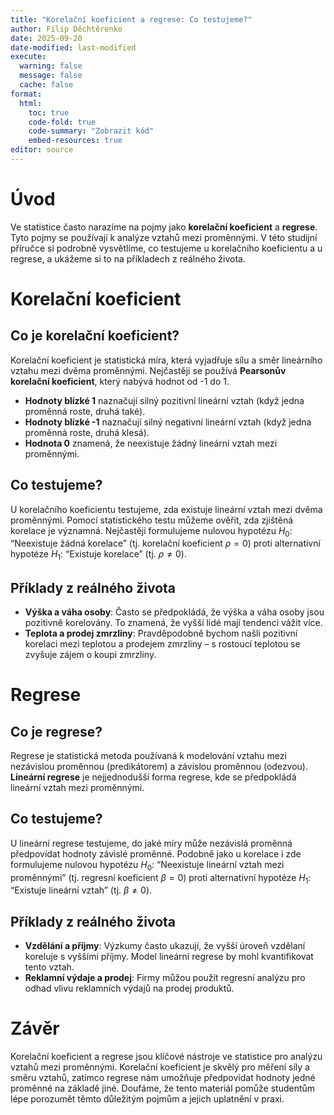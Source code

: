 ```yaml
---
title: "Korelační koeficient a regrese: Co testujeme?"
author: Filip Děchtěrenko
date: 2025-09-20
date-modified: last-modified
execute:
  warning: false
  message: false
  cache: false
format:
  html:
    toc: true
    code-fold: true
    code-summary: "Zobrazit kód"
    embed-resources: true
editor: source
---
```


# Úvod

Ve statistice často narazíme na pojmy jako **korelační koeficient** a **regrese**. Tyto pojmy se používají k analýze vztahů mezi proměnnými. V této studijní příručce si podrobně vysvětlíme, co testujeme u korelačního koeficientu a u regrese, a ukážeme si to na příkladech z reálného života.

# Korelační koeficient

## Co je korelační koeficient?

Korelační koeficient je statistická míra, která vyjadřuje sílu a směr lineárního vztahu mezi dvěma proměnnými. Nejčastěji se používá **Pearsonův korelační koeficient**, který nabývá hodnot od -1 do 1.

- **Hodnoty blízké 1** naznačují silný pozitivní lineární vztah (když jedna proměnná roste, druhá také).
- **Hodnoty blízké -1** naznačují silný negativní lineární vztah (když jedna proměnná roste, druhá klesá).
- **Hodnota 0** znamená, že neexistuje žádný lineární vztah mezi proměnnými.

## Co testujeme?

U korelačního koeficientu testujeme, zda existuje lineární vztah mezi dvěma proměnnými. Pomocí statistického testu můžeme ověřit, zda zjištěná korelace je významná. Nejčastěji formulujeme nulovou hypotézu $H_0$: "Neexistuje žádná korelace" (tj. korelační koeficient $\rho = 0$) proti alternativní hypotéze $H_1$: "Existuje korelace" (tj. $\rho \neq 0$).

## Příklady z reálného života

- **Výška a váha osoby**: Často se předpokládá, že výška a váha osoby jsou pozitivně korelovány. To znamená, že vyšší lidé mají tendenci vážit více.
- **Teplota a prodej zmrzliny**: Pravděpodobně bychom našli pozitivní korelaci mezi teplotou a prodejem zmrzliny – s rostoucí teplotou se zvyšuje zájem o koupi zmrzliny.

# Regrese

## Co je regrese?

Regrese je statistická metoda používaná k modelování vztahu mezi nezávislou proměnnou (predikátorem) a závislou proměnnou (odezvou). **Lineární regrese** je nejjednodušší forma regrese, kde se předpokládá lineární vztah mezi proměnnými.

## Co testujeme?

U lineární regrese testujeme, do jaké míry může nezávislá proměnná předpovídat hodnoty závislé proměnné. Podobně jako u korelace i zde formulujeme nulovou hypotézu $H_0$: "Neexistuje lineární vztah mezi proměnnými" (tj. regresní koeficient $\beta = 0$) proti alternativní hypotéze $H_1$: "Existuje lineární vztah" (tj. $\beta \neq 0$).

## Příklady z reálného života

- **Vzdělání a příjmy**: Výzkumy často ukazují, že vyšší úroveň vzdělaní koreluje s vyššími příjmy. Model lineární regrese by mohl kvantifikovat tento vztah.
- **Reklamní výdaje a prodej**: Firmy můžou použít regresní analýzu pro odhad vlivu reklamních výdajů na prodej produktů.

# Závěr

Korelační koeficient a regrese jsou klíčové nástroje ve statistice pro analýzu vztahů mezi proměnnými. Korelační koeficient je skvělý pro měření síly a směru vztahů, zatímco regrese nám umožňuje předpovídat hodnoty jedné proměnné na základě jiné. Doufáme, že tento materiál pomůže studentům lépe porozumět těmto důležitým pojmům a jejich uplatnění v praxi.

